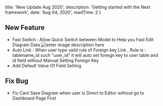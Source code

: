

  title: 'New Update Aug 2020',
  description: 'Getting started with the Next framework',
  date: 'Aug 04, 2020',
  readTime: 2 
}


## New Feature
 - Fast Switch : Allow Quick Switch between Model to Help you Fast Edit Diagram Data
![enter image description here](https://i.ibb.co/sygdY7J/showcase1.png)
 - Auto Link : When user type vaild rule of Foreign key Link , Rule is : tablename_id such "user_id" it will auto set foreign key to user table and id field without Manual Setting Foreign Key
 - Add Default Value Of Field Setting
 
## Fix Bug
 - Fix Cant Save Diagram when user is Direct to Editor without go to Dashboard Page First

